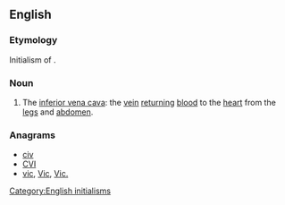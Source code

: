 ==English==
{{wikipedia|inferior vena cava}}

===Etymology===
Initialism of {{term|inferior|<u>i</u>nferior}} {{term|vena|<u>v</u>ena}} {{term|cava|<u>c</u>ava}}.

===Noun===
{{en-noun}}

# {{context|anatomy}} The [[inferior vena cava]]: the [[vein]] [[return]]ing [[blood]] to the [[heart]] from the [[legs]] and [[abdomen]].

===Anagrams===
* [[civ#English|civ]] 
* [[CVI#English|CVI]]
* [[vic#English|vic]], [[Vic#English|Vic]], [[Vic.#English|Vic.]]

[[Category:English initialisms]]